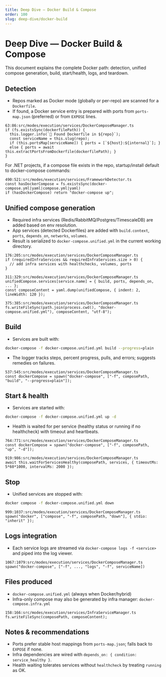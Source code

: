 ```yaml
---
title: Deep Dive — Docker Build & Compose
order: 100
slug: deep-dive/docker-build
---
```


# Deep Dive — Docker Build & Compose

This document explains the complete Docker path: detection, unified compose generation, build, start/health, logs, and teardown.

## Detection

- Repos marked as Docker mode (globally or per-repo) are scanned for a `Dockerfile`.
- If found, a Docker service entry is prepared with ports from `ports-map.json` (preferred) or from `EXPOSE` lines.

```text
63:86:src/modes/execution/services/DockerComposeManager.ts
if (fs.existsSync(dockerfilePath)) {
  this.logger.info(`🐳 Found Dockerfile in ${repo}`);
  const serviceName = this.slug(repo);
  if (this.portsMap[serviceName]) { ports = [`${host}:${internal}`]; }
  else { ports = await this.extractPortsFromDockerfile(dockerfilePath); }
}
```

For .NET projects, if a compose file exists in the repo, startup/install default to docker-compose commands:

```text
490:521:src/modes/execution/services/FrameworkDetector.ts
const hasDockerCompose = fs.existsSync(docker-compose.yml|yaml|compose.yml|yaml)
if (hasDockerCompose) return "docker-compose up";
```

## Unified compose generation

- Required infra services (Redis/RabbitMQ/Postgres/TimescaleDB) are added based on env resolution.
- App services (detected Dockerfiles) are added with `build.context`, `ports`, `depends_on`, `networks`, `volumes`.
- Result is serialized to `docker-compose.unified.yml` in the current working directory.

```text
176:205:src/modes/execution/services/DockerComposeManager.ts
if (requiredInfraServices && requiredInfraServices.size > 0) {
  // add infra services with healthchecks, volumes, ports
}
```

```text
311:329:src/modes/execution/services/DockerComposeManager.ts
unifiedCompose.services[service.name] = { build, ports, depends_on, ... };
const composeContent = yaml.dump(unifiedCompose, { indent: 2, lineWidth: 120 });
```

```text
375:385:src/modes/execution/services/DockerComposeManager.ts
fs.writeFileSync(path.join(process.cwd(), "docker-compose.unified.yml"), composeContent, "utf-8");
```

## Build

- Services are built with:

```bash
docker-compose -f docker-compose.unified.yml build --progress=plain
```

- The logger tracks steps, percent progress, pulls, and errors; suggests remedies on failures.

```text
537:545:src/modes/execution/services/DockerComposeManager.ts
const dockerCompose = spawn("docker-compose", ["-f", composePath, "build", "--progress=plain"]);
```

## Start & health

- Services are started with:

```bash
docker-compose -f docker-compose.unified.yml up -d
```

- Health is waited for per service (healthy status or running if no healthcheck) with timeout and heartbeats.

```text
764:771:src/modes/execution/services/DockerComposeManager.ts
const dockerCompose = spawn("docker-compose", ["-f", composePath, "up", "-d"]);
```

```text
919:986:src/modes/execution/services/DockerComposeManager.ts
await this.waitForServicesHealthy(composePath, services, { timeoutMs: 5*60*1000, intervalMs: 2000 });
```

## Stop

- Unified services are stopped with:

```bash
docker compose -f docker-compose.unified.yml down
```

```text
999:1037:src/modes/execution/services/DockerComposeManager.ts
spawn("docker", ["compose", "-f", composePath, "down"], { stdio: "inherit" });
```

## Logs integration

- Each service logs are streamed via `docker-compose logs -f <service>` and piped into the log viewer.

```text
1067:1079:src/modes/execution/services/DockerComposeManager.ts
spawn("docker-compose", ["-f", ..., "logs", "-f", serviceName])
```

## Files produced

- `docker-compose.unified.yml` (always when Docker/hybrid)
- Infra-only compose may also be generated by infra manager: `docker-compose.infra.yml`

```text
158:166:src/modes/execution/services/InfraServiceManager.ts
fs.writeFileSync(composePath, composeContent);
```

## Notes & recommendations

- Ports prefer stable host mappings from `ports-map.json`; falls back to `EXPOSE` if none.
- Infra dependencies are wired with `depends_on: { condition: service_healthy }`.
- Health waiting tolerates services without `healthcheck` by treating `running` as OK.
